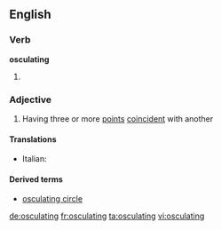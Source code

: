 ==English==

===Verb===
'''osculating'''

# {{present participle of|[[osculate]]}}

===Adjective===
{{en-adj}}

# {{mathematics|of a curve}} Having three or more [[point]]s [[coincident]] with another

====Translations====
{{trans-top|having three or more coincident points}}
* Italian: {{t-|it|osculatore}}
{{trans-mid}}
{{trans-bottom}}

====Derived terms====
* [[osculating circle]]

[[de:osculating]]
[[fr:osculating]]
[[ta:osculating]]
[[vi:osculating]]
